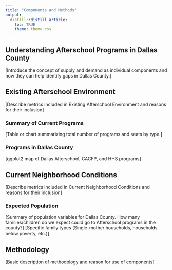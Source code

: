 ```yaml
---
title: "Components and Methods"
output:
  distill::distill_article:
    toc: TRUE
    theme: theme.css
---
```

## Understanding Afterschool Programs in Dallas County
[Introduce the concept of supply and demand as individual components and how they can help identify gaps in Dallas County.]

## Existing Afterschool Environment

[Describe metrics included in Existing Afterschool Environment and reasons for their inclusion]

### Summary of Current Programs

[Table or chart summarizing total number of programs and seats by type.]

### Programs in Dallas County

[ggplot2 map of Dallas Afterschool, CACFP, and HHS programs]

## Current Neighborhood Conditions

[Describe metrics included in Current Neighborhood Conditions and reasons for their inclusion]

### Expected Population

[Summary of population variables for Dallas County. How many families/children do we expect could go to Afterschool programs in the county?]
[Specific family types (Single-mother households, households below poverty, etc.)]

## Methodology 

[Basic description of methodology and reason for use of components]